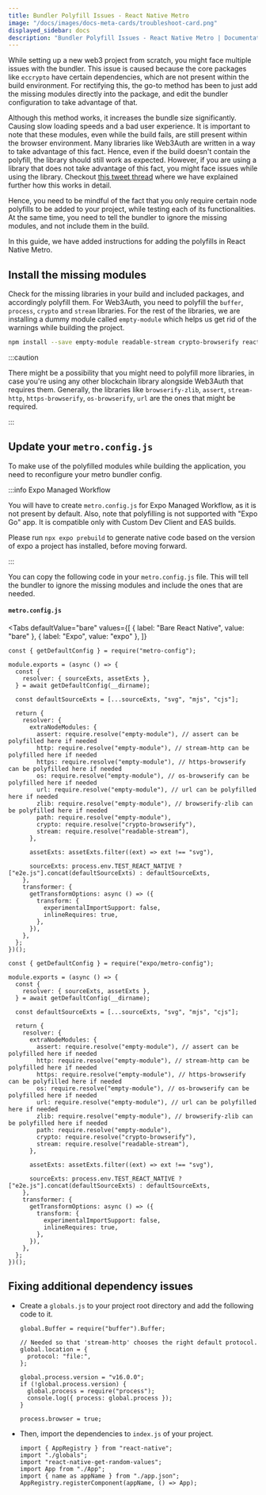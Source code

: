 ```yaml
---
title: Bundler Polyfill Issues - React Native Metro
image: "/docs/images/docs-meta-cards/troubleshoot-card.png"
displayed_sidebar: docs
description: "Bundler Polyfill Issues - React Native Metro | Documentation - Web3Auth"
---
```



While setting up a new web3 project from scratch, you might face multiple issues with the bundler. This issue is caused because the core
packages like `eccrypto` have certain dependencies, which are not present within the build environment. For rectifying this, the go-to method has been
to just add the missing modules directly into the package, and edit the bundler configuration to take advantage of that.

Although this method works, it increases the bundle size significantly. Causing slow loading speeds and a bad user experience. It is important to
note that these modules, even while the build fails, are still present within the browser environment. Many libraries like Web3Auth are written in a
way to take advantage of this fact. Hence, even if the build doesn't contain the polyfill, the library should still work as expected. However,
if you are using a library that does not take advantage of this fact, you might face issues while using the library. Checkout
[this tweet thread](https://twitter.com/ChaitanyaPotti/status/1658103946274111488) where we have explained further how this works in detail.

Hence, you need to be mindful of the fact that you only require certain node polyfills to be added to your project, while testing each of its
functionalities. At the same time, you need to tell the bundler to ignore the missing modules, and not include them in the build.

In this guide, we have added instructions for adding the polyfills in React Native Metro.

## Install the missing modules

Check for the missing libraries in your build and included packages, and accordingly polyfill them. For Web3Auth, you need to polyfill the `buffer`,
`process`, `crypto` and `stream` libraries. For the rest of the libraries, we are installing a dummy module called `empty-module` which helps us get
rid of the warnings while building the project.

```bash npm2yarn
npm install --save empty-module readable-stream crypto-browserify react-native-get-random-values buffer process
```

:::caution

There might be a possibility that you might need to polyfill more libraries, in case you're using any other blockchain library alongside Web3Auth that
requires them. Generally, the libraries like `browserify-zlib`, `assert`, `stream-http`, `https-browserify`, `os-browserify`, `url` are the ones that
might be required.

:::

## Update your `metro.config.js`

To make use of the polyfilled modules while building the application, you need to reconfigure your metro bundler config.

:::info Expo Managed Workflow

You will have to create `metro.config.js` for Expo Managed Workflow, as it is not present by default. Also, note that polyfilling is not supported with
"Expo Go" app. It is compatible only with Custom Dev Client and EAS builds.

Please run `npx expo prebuild` to generate native code based on the version of expo a project has installed, before moving forward.

:::

You can copy the following code in your `metro.config.js` file. This will tell the bundler to ignore the missing modules and include the ones that are
needed.

#### `metro.config.js`

<Tabs
  defaultValue="bare"
  values={[
    { label: "Bare React Native", value: "bare" },
    { label: "Expo", value: "expo" },
  ]}
>
<TabItem value="bare">

```tsx title="metro.config.js"
const { getDefaultConfig } = require("metro-config");

module.exports = (async () => {
  const {
    resolver: { sourceExts, assetExts },
  } = await getDefaultConfig(__dirname);

  const defaultSourceExts = [...sourceExts, "svg", "mjs", "cjs"];

  return {
    resolver: {
      extraNodeModules: {
        assert: require.resolve("empty-module"), // assert can be polyfilled here if needed
        http: require.resolve("empty-module"), // stream-http can be polyfilled here if needed
        https: require.resolve("empty-module"), // https-browserify can be polyfilled here if needed
        os: require.resolve("empty-module"), // os-browserify can be polyfilled here if needed
        url: require.resolve("empty-module"), // url can be polyfilled here if needed
        zlib: require.resolve("empty-module"), // browserify-zlib can be polyfilled here if needed
        path: require.resolve("empty-module"),
        crypto: require.resolve("crypto-browserify"),
        stream: require.resolve("readable-stream"),
      },

      assetExts: assetExts.filter((ext) => ext !== "svg"),

      sourceExts: process.env.TEST_REACT_NATIVE ? ["e2e.js"].concat(defaultSourceExts) : defaultSourceExts,
    },
    transformer: {
      getTransformOptions: async () => ({
        transform: {
          experimentalImportSupport: false,
          inlineRequires: true,
        },
      }),
    },
  };
})();
```

</TabItem>

<TabItem value="expo">

```tsx title="metro.config.js"
const { getDefaultConfig } = require("expo/metro-config");

module.exports = (async () => {
  const {
    resolver: { sourceExts, assetExts },
  } = await getDefaultConfig(__dirname);

  const defaultSourceExts = [...sourceExts, "svg", "mjs", "cjs"];

  return {
    resolver: {
      extraNodeModules: {
        assert: require.resolve("empty-module"), // assert can be polyfilled here if needed
        http: require.resolve("empty-module"), // stream-http can be polyfilled here if needed
        https: require.resolve("empty-module"), // https-browserify can be polyfilled here if needed
        os: require.resolve("empty-module"), // os-browserify can be polyfilled here if needed
        url: require.resolve("empty-module"), // url can be polyfilled here if needed
        zlib: require.resolve("empty-module"), // browserify-zlib can be polyfilled here if needed
        path: require.resolve("empty-module"),
        crypto: require.resolve("crypto-browserify"),
        stream: require.resolve("readable-stream"),
      },

      assetExts: assetExts.filter((ext) => ext !== "svg"),

      sourceExts: process.env.TEST_REACT_NATIVE ? ["e2e.js"].concat(defaultSourceExts) : defaultSourceExts,
    },
    transformer: {
      getTransformOptions: async () => ({
        transform: {
          experimentalImportSupport: false,
          inlineRequires: true,
        },
      }),
    },
  };
})();
```

</TabItem>

</Tabs>

## Fixing additional dependency issues

- Create a `globals.js` to your project root directory and add the following code to it.

  ```tsx title="globals.js"
  global.Buffer = require("buffer").Buffer;

  // Needed so that 'stream-http' chooses the right default protocol.
  global.location = {
    protocol: "file:",
  };

  global.process.version = "v16.0.0";
  if (!global.process.version) {
    global.process = require("process");
    console.log({ process: global.process });
  }

  process.browser = true;
  ```

- Then, import the dependencies to `index.js` of your project.

  ```tsx title="index.js"
  import { AppRegistry } from "react-native";
  import "./globals";
  import "react-native-get-random-values";
  import App from "./App";
  import { name as appName } from "./app.json";
  AppRegistry.registerComponent(appName, () => App);
  ```
